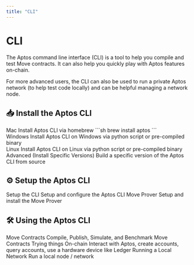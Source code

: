 ```yaml
---
title: "CLI"
---
```



# CLI

The Aptos command line interface (CLI) is a tool to help you compile and test Move contracts. It can also help you quickly play with Aptos features on-chain.

For more advanced users, the CLI can also be used to run a private Aptos network (to help test code locally) and can be helpful managing a network node.

## 📥 Install the Aptos CLI

<Cards className="xl:grid-cols-2">
  <Card href="./cli/install-cli/install-cli-mac" className="flex flex-row gap-4">
    <Card.Image className="object-contain dark:invert" src="/docs/apple.svg" />
    <div className="flex flex-col gap-2">
      <Card.Title>Mac</Card.Title>
      <Card.Description>
         Install Aptos CLI via homebrew 
         ```sh
         brew install aptos
         ```
      </Card.Description>
    </div>
  </Card>
  <Card href="./cli/install-cli/install-cli-windows" className="flex flex-row gap-4">
    <Card.Image src="/docs/windows.svg" />
    <div className="flex flex-col gap-2">
      <Card.Title>Windows</Card.Title>
      <Card.Description>
         Install Aptos CLI on Windows via python script or pre-compiled binary
      </Card.Description>
    </div>
  </Card>
  <Card href="./cli/install-cli/install-cli-linux" className="flex flex-row gap-4">
    <Card.Image className="object-contain" src="/docs/linux.svg" />
    <div className="flex flex-col gap-2">
      <Card.Title>Linux</Card.Title>
      <Card.Description>
         Install Aptos CLI on Linux via python script or pre-compiled binary
      </Card.Description>
    </div>
  </Card>
  <Card href="./cli/install-cli/install-cli-specific-version" className="flex flex-row gap-4">
    <Card.Image className="dark:invert" src="/docs/advanced.svg" />
    <div className="flex flex-col gap-2">
      <Card.Title>Advanced (Install Specific Versions)</Card.Title>
      <Card.Description>
         Build a specific version of the Aptos CLI from source
      </Card.Description>
    </div>
  </Card>
</Cards>

## ⚙️ Setup the Aptos CLI

<Cards>
  <Card href="./cli/setup-cli">
    <Card.Title>Setup the CLI</Card.Title>
    <Card.Description>Setup and configure the Aptos CLI </Card.Description>
  </Card>
  <Card href="./cli/setup-cli/install-move-prover">
    <Card.Title>Move Prover</Card.Title>
    <Card.Description>Setup and install the Move Prover</Card.Description>
  </Card>
</Cards>

## 🛠️ Using the Aptos CLI

<Cards>
  <Card href="./cli/use-cli/working-with-move-contracts">
    <Card.Title>Move Contracts</Card.Title>
    <Card.Description>Compile, Publish, Simulate, and Benchmark Move Contracts </Card.Description>
  </Card>
  <Card href="./cli/use-cli/trying-things-on-chain">
    <Card.Title>Trying things On-chain</Card.Title>
    <Card.Description>Interact with Aptos, create accounts, query accounts, use a hardware device like Ledger</Card.Description>
  </Card>
  <Card href="./cli/use-cli/running-a-local-network">
    <Card.Title>Running a Local Network</Card.Title>
    <Card.Description>Run a local node / network</Card.Description>
  </Card>
</Cards>